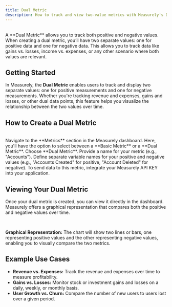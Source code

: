 ```yaml
---
title: Dual Metric
description: How to track and view two-value metrics with Measurely's Dual Metric feature, allowing the tracking of positive and negative values.
---
```


<br />

<Note title='Quick definition' type='note'>
  A **Dual Metric** allows you to track both positive and negative values. When
  creating a dual metric, you’ll have two separate values: one for positive data
  and one for negative data. This allows you to track data like gains vs.
  losses, income vs. expenses, or any other scenario where both values are
  relevant.
</Note>

## Getting Started

In Measurely, the **Dual Metric** enables users to track and display two separate values: one for positive measurements and one for negative measurements. Whether you're tracking revenue and expenses, gains and losses, or other dual data points, this feature helps you visualize the relationship between the two values over time.

## How to Create a Dual Metric

<br />

<Stepper>
  <StepperItem title='Step 1: Access the Metrics Page'>
    Navigate to the **Metrics** section in the Measurely dashboard.
  </StepperItem>
  <StepperItem title='Step 2: Click Create Metric'>
    Here, you'll have the option to select between a **Basic Metric** or a
    **Dual Metric**. Choose **Dual Metric**.
  </StepperItem>
  <StepperItem title='Step 3: Enter Metric Details'>
    Provide a name for your metric (e.g., "Accounts").
  </StepperItem>
  <StepperItem title='Step 4: Define Variable Names (optional)'>
    Define separate variable names for your positive and negative values (e.g.,
    "Accounts Created" for positive, "Account Deleted" for negative).
  </StepperItem>
  <StepperItem title='Step 5: API KEY Integration'>
    To send data to this metric, integrate your Measurely API KEY into your
    application.
  </StepperItem>
</Stepper>

## Viewing Your Dual Metric

Once your dual metric is created, you can view it directly in the dashboard. Measurely offers a graphical representation that compares both the positive and negative values over time.

<br />

**Graphical Representation:** The chart will show two lines or bars, one representing positive values and the other representing negative values, enabling you to visually compare the two metrics.

## Example Use Cases

- **Revenue vs. Expenses:** Track the revenue and expenses over time to measure profitability.
- **Gains vs. Losses:** Monitor stock or investment gains and losses on a daily, weekly, or monthly basis.
- **User Growth vs. Churn:** Compare the number of new users to users lost over a given period.
